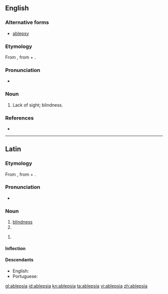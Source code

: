 ==English==

===Alternative forms===
* [[ablepsy]]

===Etymology===
From {{etyl|grc|en}} {{term|ἀβλεψία||tr=ablepsia|blindness|lang=grc}}, from {{term|ἀ-||tr=a-||not|lang=grc}} + {{term|βλέπω||tr=blepō|see|lang=grc}}.

===Pronunciation===
* {{a|US}} {{IPA|/əˈblɛp.si.ə/}}

===Noun===
{{en-noun|-}}

# {{context|medical|rare|lang=en}} Lack of sight; blindness.

===References===
* {{reference-book | last =| first = | authorlink =  | coauthors =  | editor =Thomas, Clayton L.  | others =  | title =Taber's Encyclopedic Medical Dictionary | origdate =  | origyear = 1940| origmonth =  | url =  | format =  | accessdate =  | accessyear =  | accessmonth =  | edition = 5th | date =  | year =1993| month =  | publisher =F. A. Davis Company  | location =Philadelphia, PA | language =  | id =  | doi = | isbn =0-8036-8313-8 | lccn = | ol = | pages =6| chapter =  | chapterurl =  | quote =}}

----

==Latin==

===Etymology===
From {{etyl|grc|la}} {{term|ἀβλεψία||blindness|sc=polytonic|tr=ablepsia|lang=grc}}, from {{term|ἀ-||not|sc=polytonic|tr=a-|lang=grc}} + {{term|βλέπω||I see|sc=polytonic|tr=blepō|lang=grc}}.

===Pronunciation===
* {{la-pronunc|ablepsia}}

===Noun===
{{la-noun|ablepsia|ablepsiae|ablepsiae|f|first}}

# [[blindness]]
# {{inflection of|ablepsia||voc|s|lang=la}}

{{la-noun-form|ablepsiā}}

# {{inflection of|ablepsia||abl|s|lang=la}}

====Inflection====
{{la-decl-1st|ablepsi}}

====Descendants====
* English: {{l/en|ablepsia}}
* Portuguese: {{l/pt|ablepsia}}

[[gl:ablepsia]]
[[id:ablepsia]]
[[kn:ablepsia]]
[[ta:ablepsia]]
[[vi:ablepsia]]
[[zh:ablepsia]]